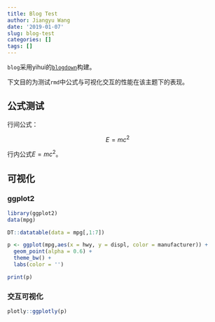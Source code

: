 ```yaml
---
title: Blog Test
author: Jiangyu Wang
date: '2019-01-07'
slug: blog-test
categories: []
tags: []
---
```


`blog`采用yihui的[`blogdown`](https://github.com/rstudio/blogdown)构建。

下文目的为测试`rmd`中公式与可视化交互的性能在该主题下的表现。

## 公式测试

行间公式：

$$
E = mc^2
$$

行内公式$E=mc^2$。

## 可视化

### ggplot2

```r
library(ggplot2)
data(mpg)

DT::datatable(data = mpg[,1:7])

p <- ggplot(mpg,aes(x = hwy, y = displ, color = manufacturer)) + 
  geom_point(alpha = 0.6) + 
  theme_bw() + 
  labs(color = '')

print(p)
```

### 交互可视化

```r
plotly::ggplotly(p)
```

